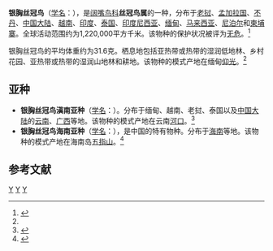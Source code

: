 {{noteTA
|G1=unit
}}
{{Speciesbox
| taxon = Serilophus lunatus
| image = Payapakkwang.jpg
| status = LC | status_system = IUCN3.1
| parent_authority = [[William_John_Swainson|Swainson]], 1837
| authority = [[约翰·古尔德|Gould]], 1834<ref name='id2481'>{{cite web| url =http://www.bioinfo.cn/db05/BjdwSpecies.php?action=view&id=2481| title =银胸丝冠鸟| work =《中国动物物种编目数据库》| publisher =中国科学院微生物研究所| author =中国科学院动物研究所| accessdate =2009-04-04| deadurl =yes| archiveurl =https://web.archive.org/web/20160305024808/http://www.bioinfo.cn/db05/BjdwSpecies.php?action=view&id=2481| archivedate =2016-03-05}}</ref>
| range_map = 
}}

'''银胸丝冠鸟'''（[[学名|学名]]：{{lang|la|''Serilophus lunatus''}}），是[[阔嘴鸟科|阔嘴鸟科]]'''丝冠鸟属'''的一种，分布于[[老挝|老挝]]、[[孟加拉国|孟加拉国]]、[[不丹|不丹]]、[[中国大陆|中国大陆]]、[[越南|越南]]、[[印度|印度]]、[[泰国|泰国]]、[[印度尼西亚|印度尼西亚]]、[[缅甸|缅甸]]、[[马来西亚|马来西亚]]、[[尼泊尔|尼泊尔]]和[[柬埔寨|柬埔寨]]。全球活动范围约为1,220,000平方千米。该物种的保护状况被评为[[无危|无危]]。<ref>{{cite web|url=http://www.birdlife.org/datazone/speciesfactsheet.php?id=4034&m=0|title=Serilophus lunatus|publisher=[[国际鸟盟|BirdLife.org]]|accessdate=2011-06-27|archive-date=2016-03-04|archive-url=https://web.archive.org/web/20160304132316/http://www.birdlife.org/datazone/speciesfactsheet.php?id=4034&m=0|dead-url=no}}</ref>

银胸丝冠鸟的平均体重约为31.6克。栖息地包括亚热带或热带的湿润低地林、乡村花园、亚热带或热带的湿润山地林和耕地。该物种的模式产地在缅甸[[仰光|仰光]]。<ref name='id2481'/>

==亚种==
*'''银胸丝冠鸟滇南亚种'''（[[学名|学名]]：{{lang|la|''Serilophus lunatus elisabethae''}}）。分布于缅甸、越南、老挝、泰国以及[[中国大陆|中国大陆]]的[[云南|云南]]、[[广西|广西]]等地。该物种的模式产地在云南[[河口瑶族自治县|河口]]。<ref name='id2482'>{{cite web| url =http://www.bioinfo.cn/db05/BjdwSpecies.php?action=view&id=2482| title =银胸丝冠鸟滇南亚种| work =《中国动物物种编目数据库》| publisher =中国科学院微生物研究所| author =中国科学院动物研究所| accessdate =2009-04-04| deadurl =yes| archiveurl =https://web.archive.org/web/20160305104628/http://www.bioinfo.cn/db05/BjdwSpecies.php?action=view&id=2482| archivedate =2016-03-05}}</ref>
*'''银胸丝冠鸟海南亚种'''（[[学名|学名]]：{{lang|la|''Serilophus lunatus polionotus''}}），是中国的特有物种。分布于[[海南|海南]]等地。该物种的模式产地在海南岛[[五指山|五指山]]。<ref name='id2483'>{{cite web| url =http://www.bioinfo.cn/db05/BjdwSpecies.php?action=view&id=2483| title =银胸丝冠鸟海南亚种| work =《中国动物物种编目数据库》| publisher =中国科学院微生物研究所| author =中国科学院动物研究所| accessdate =2009-04-04| deadurl =yes| archiveurl =https://web.archive.org/web/20160305004739/http://www.bioinfo.cn/db05/BjdwSpecies.php?action=view&id=2483| archivedate =2016-03-05}}</ref>

== 参考文献 ==
{{commonscat|Serilophus lunatus}}
{{reflist}}
{{Taxonbar}}
[[Category:阔嘴鸟科|Y]]
[[Category:海南島鳥類|Y]]
[[Category:1837年描述的鸟类|Y]]